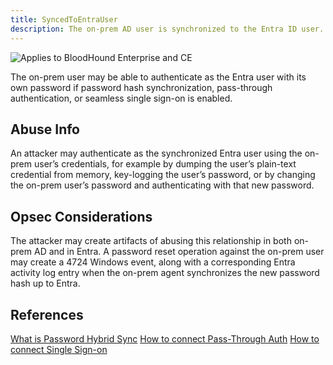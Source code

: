 ```yaml
---
title: SyncedToEntraUser
description: The on-prem AD user is synchronized to the Entra ID user.
---
```


<img noZoom src="/assets/enterprise-AND-community-edition-pill-tag.svg" alt="Applies to BloodHound Enterprise and CE"/>

The on-prem user may be able to authenticate as the Entra user with its own password if password hash synchronization, pass-through authentication, or seamless single sign-on is enabled.

Abuse Info
----------

An attacker may authenticate as the synchronized Entra user using the on-prem user’s credentials, for example by dumping the user’s plain-text credential from memory, key-logging the user’s password, or by changing the on-prem user’s password and authenticating with that new password.

Opsec Considerations
--------------------

The attacker may create artifacts of abusing this relationship in both on-prem AD and in Entra. A password reset operation against the on-prem user may create a 4724 Windows event, along with a corresponding Entra activity log entry when the on-prem agent synchronizes the new password hash up to Entra.

References
----------

[What is Password Hybrid Sync](https://learn.microsoft.com/en-us/entra/identity/hybrid/connect/whatis-phs)
[How to connect Pass-Through Auth](https://learn.microsoft.com/en-us/entra/identity/hybrid/connect/how-to-connect-pta)
[How to connect Single Sign-on](https://learn.microsoft.com/en-us/entra/identity/hybrid/connect/how-to-connect-sso)
